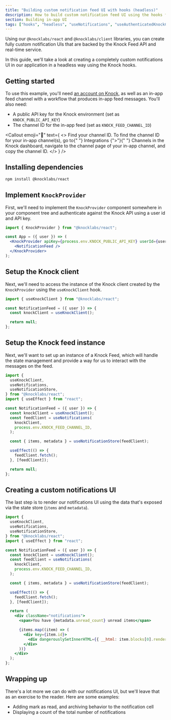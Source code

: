 ```yaml
---
title: "Building custom notification feed UI with hooks (headless)"
description: How to build custom notification feed UI using the hooks from the Knock React SDK.
section: Building in-app UI
tags: ["hooks", "headless", "useNotifications", "useAuthenticatedKnockClient"]
---
```


Using our `@knocklabs/react` and `@knocklabs/client` libraries, you can create fully custom notification UIs that are backed by the Knock Feed API and real-time service.

In this guide, we'll take a look at creating a completely custom notifications UI in our application in a headless way using the Knock hooks.

## Getting started

To use this example, you'll need [an account on Knock](https://dashboard.knock.app), as well as an in-app feed channel with a workflow that produces in-app feed messages. You'll also need:

- A public API key for the Knock environment (set as `KNOCK_PUBLIC_API_KEY`)
- The channel ID for the in-app feed (set as `KNOCK_FEED_CHANNEL_ID`)

<Callout
  emoji="🌠"
  text={
    <>
      <span className="font-bold">Find your channel ID.</span> To find the
      channel ID for your in-app channel(s), go to{" "}
      <span className="font-bold">Integrations</span> {">"}{" "}
      <span className="font-bold">Channels</span> in the Knock dashboard,
      navigate to the channel page of your in-app channel, and copy the channel
      ID.
    </>
  }
/>

## Installing dependencies

```bash title="Installing dependencies"
npm install @knocklabs/react
```

## Implement `KnockProvider`

First, we'll need to implement the `KnockProvider` component somewhere in your component tree and authenticate against the Knock API using a user id and API key.

```jsx title="Implement KnockProvider in your app"
import { KnockProvider } from "@knocklabs/react";

const App = ({ user }) => (
  <KnockProvider apiKey={process.env.KNOCK_PUBLIC_API_KEY} userId={user.id}>
    <NotificationFeed />
  </KnockProvider>
);
```

## Setup the Knock client

Next, we'll need to access the instance of the Knock client created by the `KnockProvider` using the `useKnockClient` hook.

```jsx title="Access the configured knockClient using useKnockClient"
import { useKnockClient } from "@knocklabs/react";

const NotificationFeed = ({ user }) => {
  const knockClient = useKnockClient();

  return null;
};
```

## Setup the Knock feed instance

Next, we'll want to set up an instance of a Knock Feed, which will handle the state management and provide a way for us to interact with the messages on the feed.

```jsx title="Create a feed store with Zustand"
import {
  useKnockClient,
  useNotifications,
  useNotificationStore,
} from "@knocklabs/react";
import { useEffect } from "react";

const NotificationFeed = ({ user }) => {
  const knockClient = useKnockClient();
  const feedClient = useNotifications(
    knockClient,
    process.env.KNOCK_FEED_CHANNEL_ID,
  );

  const { items, metadata } = useNotificationStore(feedClient);

  useEffect(() => {
    feedClient.fetch();
  }, [feedClient]);

  return null;
};
```

## Creating a custom notifications UI

The last step is to render our notifications UI using the data that's exposed via the state store (`items` and `metadata`).

```jsx title="Render items and metadata in the feed"
import {
  useKnockClient,
  useNotifications,
  useNotificationStore,
} from "@knocklabs/react";
import { useEffect } from "react";

const NotificationFeed = ({ user }) => {
  const knockClient = useKnockClient();
  const feedClient = useNotifications(
    knockClient,
    process.env.KNOCK_FEED_CHANNEL_ID,
  );

  const { items, metadata } = useNotificationStore(feedClient);

  useEffect(() => {
    feedClient.fetch();
  }, [feedClient]);

  return (
    <div className="notifications">
      <span>You have {metadata.unread_count} unread items</span>

      {items.map((item) => (
        <div key={item.id}>
          <div dangerouslySetInnerHTML={{ __html: item.blocks[0].rendered }} />
        </div>
      ))}
    </div>
  );
};
```

## Wrapping up

There's a lot more we can do with our notifications UI, but we'll leave that as an exercise to the reader. Here are some examples:

- Adding mark as read, and archiving behavior to the notification cell
- Displaying a count of the total number of notifications

